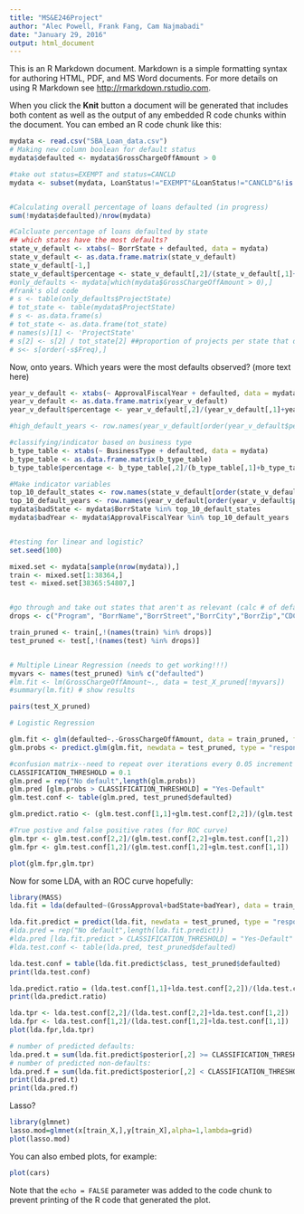 ```yaml
---
title: "MS&E246Project"
author: "Alec Powell, Frank Fang, Cam Najmabadi"
date: "January 29, 2016"
output: html_document
---
```


This is an R Markdown document. Markdown is a simple formatting syntax for authoring HTML, PDF, and MS Word documents. For more details on using R Markdown see <http://rmarkdown.rstudio.com>.

When you click the **Knit** button a document will be generated that includes both content as well as the output of any embedded R code chunks within the document. You can embed an R code chunk like this:

```r
mydata <- read.csv("SBA_Loan_data.csv")
# Making new column boolean for default status
mydata$defaulted <- mydata$GrossChargeOffAmount > 0

#take out status=EXEMPT and status=CANCLD
mydata <- subset(mydata, LoanStatus!="EXEMPT"&LoanStatus!="CANCLD"&!is.na(BusinessType))


#Calculating overall percentage of loans defaulted (in progress)
sum(!mydata$defaulted)/nrow(mydata)

#Calcluate percentage of loans defaulted by state
## which states have the most defaults?
state_v_default <- xtabs(~ BorrState + defaulted, data = mydata)
state_v_default <- as.data.frame.matrix(state_v_default)
state_v_default[-1,]
state_v_default$percentage <- state_v_default[,2]/(state_v_default[,1]+state_v_default[,2]) 
#only_defaults <- mydata[which(mydata$GrossChargeOffAmount > 0),]
#frank's old code
# s <- table(only_defaults$ProjectState)
# tot_state <- table(mydata$ProjectState)
# s <- as.data.frame(s)
# tot_state <- as.data.frame(tot_state)
# names(s)[1] <- 'ProjectState'
# s[2] <- s[2] / tot_state[2] ##proportion of projects per state that default on a loan
# s<- s[order(-s$Freq),]
```
Now, onto years. Which years were the most defaults observed?
(more text here)

```r

year_v_default <- xtabs(~ ApprovalFiscalYear + defaulted, data = mydata)
year_v_default <- as.data.frame.matrix(year_v_default)
year_v_default$percentage <- year_v_default[,2]/(year_v_default[,1]+year_v_default[,2]) 

#high_default_years <- row.names(year_v_default[order(year_v_default$percentage, decreasing = TRUE)])

#classifying/indicator based on business type
b_type_table <- xtabs(~ BusinessType + defaulted, data = mydata)
b_type_table <- as.data.frame.matrix(b_type_table)
b_type_table$percentage <- b_type_table[,2]/(b_type_table[,1]+b_type_table[,2]) 

#Make indicator variables
top_10_default_states <- row.names(state_v_default[order(state_v_default$percentage,decreasing=T)[1:10],])
top_10_default_years <- row.names(year_v_default[order(year_v_default$percentage,decreasing = T)[1:10],])
mydata$badState <- mydata$BorrState %in% top_10_default_states
mydata$badYear <- mydata$ApprovalFiscalYear %in% top_10_default_years


#testing for linear and logistic?
set.seed(100)

mixed.set <- mydata[sample(nrow(mydata)),]
train <- mixed.set[1:38364,]
test <- mixed.set[38365:54807,]


#go through and take out states that aren't as relevant (calc # of defaults per state)
drops <- c("Program", "BorrName","BorrStreet","BorrCity","BorrZip","CDC_Name","CDC_Street","CDC_City","CDC_Zip","ThirdPartyLender_Name","ThirdPartyLender_City","ThirdPartyLender_State","ThirdPartyDollars","Delivery Method","ProjectCounty","ApprovalDate","ChargeOffDate","NaicsDescription","BorrState","CDC_State","ProjectState","LoanStatus","subpgmdesc","NaicsCode","InitialInterestRate")

train_pruned <- train[,!(names(train) %in% drops)]
test_pruned <- test[,!(names(test) %in% drops)]


# Multiple Linear Regression (needs to get working!!!)
myvars <- names(test_pruned) %in% c("defaulted")
#lm.fit <- lm(GrossChargeOffAmount~., data = test_X_pruned[!myvars])
#summary(lm.fit) # show results

pairs(test_X_pruned)

# Logistic Regression

glm.fit <- glm(defaulted~.-GrossChargeOffAmount, data = train_pruned, family = binomial)
glm.probs <- predict.glm(glm.fit, newdata = test_pruned, type = "response")

#confusion matrix--need to repeat over iterations every 0.05 increment in _classification_threshold_
CLASSIFICATION_THRESHOLD = 0.1
glm.pred = rep("No default",length(glm.probs))
glm.pred [glm.probs > CLASSIFICATION_THRESHOLD] = "Yes-Default"
glm.test.conf <- table(glm.pred, test_pruned$defaulted)

glm.predict.ratio <- (glm.test.conf[1,1]+glm.test.conf[2,2])/(glm.test.conf[1,1]+glm.test.conf[1,2]+glm.test.conf[2,1]+glm.test.conf[2,2])

#True postive and false positive rates (for ROC curve)
glm.tpr <- glm.test.conf[2,2]/(glm.test.conf[2,2]+glm.test.conf[1,2])
glm.fpr <- glm.test.conf[1,2]/(glm.test.conf[1,2]+glm.test.conf[1,1])

plot(glm.fpr,glm.tpr)

```

Now for some LDA, with an ROC curve hopefully:

```r
library(MASS)
lda.fit = lda(defaulted~(GrossApproval+badState+badYear), data = train_pruned)

lda.fit.predict = predict(lda.fit, newdata = test_pruned, type = "response")
#lda.pred = rep("No default",length(lda.fit.predict))
#lda.pred [lda.fit.predict > CLASSIFICATION_THRESHOLD] = "Yes-Default"
#lda.test.conf <- table(lda.pred, test_pruned$defaulted)

lda.test.conf = table(lda.fit.predict$class, test_pruned$defaulted)
print(lda.test.conf)

lda.predict.ratio = (lda.test.conf[1,1]+lda.test.conf[2,2])/(lda.test.conf[1,1]+lda.test.conf[1,2]+lda.test.conf[2,1]+lda.test.conf[2,2])
print(lda.predict.ratio)

lda.tpr <- lda.test.conf[2,2]/(lda.test.conf[2,2]+lda.test.conf[1,2])
lda.fpr <- lda.test.conf[1,2]/(lda.test.conf[1,2]+lda.test.conf[1,1])
plot(lda.fpr,lda.tpr)

# number of predicted defaults:
lda.pred.t = sum(lda.fit.predict$posterior[,2] >= CLASSIFICATION_THRESHOLD)
# number of predicted non-defaults:
lda.pred.f = sum(lda.fit.predict$posterior[,2] < CLASSIFICATION_THRESHOLD)
print(lda.pred.t)
print(lda.pred.f)

```

Lasso?

```r
library(glmnet)
lasso.mod=glmnet(x[train_X,],y[train_X],alpha=1,lambda=grid)
plot(lasso.mod)

```

You can also embed plots, for example:

```r
plot(cars)
```

Note that the `echo = FALSE` parameter was added to the code chunk to prevent printing of the R code that generated the plot.
